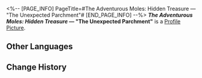 <%-- [PAGE_INFO]
PageTitle=#The Adventurous Moles: Hidden Treasure &mdash; "The Unexpected Parchment"#
[END_PAGE_INFO] --%>
{{Item Infobox
|title       = ''The Adventurous Moles: Hidden Treasure'' &mdash; "The Unexpected Parchment"
|id          = 140170
|image       = Item ''The Adventurous Moles- Hidden Treasure'' &mdash; The Unexpected Parchment.png
|type        = Mission Item
|invCategory = Missions
|rarity      = 3
|effect      = 
|description = A few pages from a children's adventure book very popular in Belobog.
}}
{{Description|''"The Moles, the Moles, are brilliant and strong! The Moles, the Moles, take the reins!"''}}
'''''The Adventurous Moles: Hidden Treasure'' &mdash; "The Unexpected Parchment"''' is a [[Profile Picture]].

==Other Languages==
{{Other Languages
|en   = ''The Adventurous Moles: Hidden Treasure'' &mdash; "The Unexpected Parchment"
|zhs  = 《冒险鼹鼠队：隐形的宝藏》意外的羊皮纸
|zht  = 《冒險鼴鼠隊：隱形的寶藏》意外的羊皮紙
|ja   = 『モグラ冒険隊・見えない宝物』想定外の羊皮紙
|ko   = ≪두더지 모험단: 숨겨진 보물≫ 뜻밖의 양피지
|es   = El pergamino inesperado - «Los topos aventureros: el tesoro invisible»
|fr   = ''Les Taupes aventurières : Le trésor caché'' &mdash; « Le parchemin inattendu »
|ru   = Кроты-приключенцы: Спрятанное сокровище. Нежданный пергамент
|th   = "การผจญภัยของแก๊งตัวตุ่น: สมบัติเร้นลับ" - กระดาษหนังแพะที่คาดไม่ถึง
|vi   = "Đội Chuột Chũi Phiêu Lưu: Kho Báu Ẩn Giấu" - Tấm Da Dê Bất Ngờ
|de   = „Die abenteuerlustigen Maulwürfe: Verborgener Schatz“ &ndash; Das unerwartete Pergament
|id   = "Petualang The Moles: Harta Karun Tersembunyi" &mdash; Perkamen Tak Terduga
|pt   = "As Toupeiras Aventureiras: Tesouro Escondido" &mdash; "O Pergaminho Inesperado"
}}

==Change History==
{{Change History|1.0}}